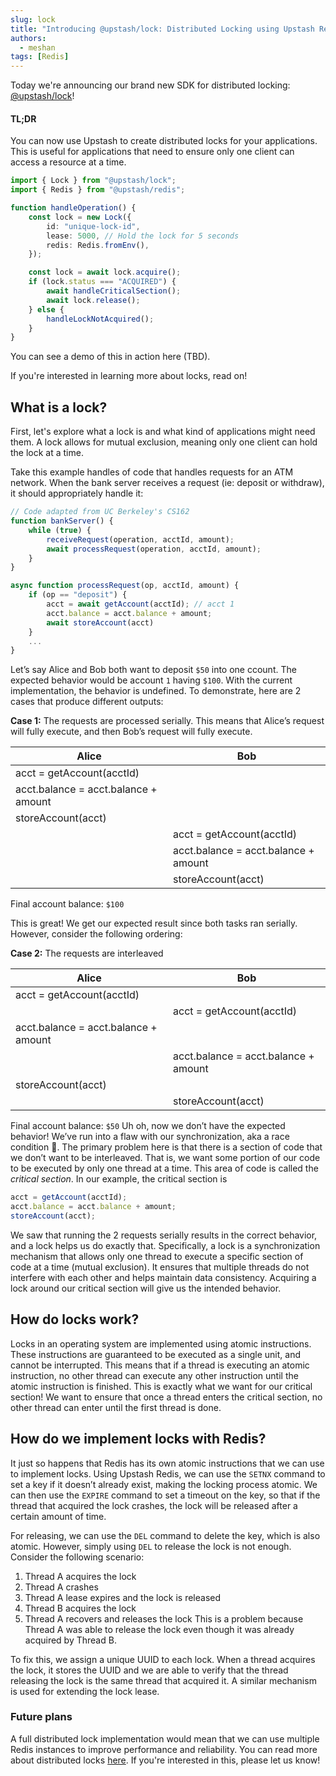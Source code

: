 ```yaml
---
slug: lock
title: "Introducing @upstash/lock: Distributed Locking using Upstash Redis"
authors:
  - meshan
tags: [Redis]
---
```


Today we're announcing our brand new SDK for distributed locking: [@upstash/lock](https://github.com/upstash/lock)!

#### TL;DR

You can now use Upstash to create distributed locks for your applications.
This is useful for applications that need to ensure only one client can access a resource at a time.

```typescript
import { Lock } from "@upstash/lock";
import { Redis } from "@upstash/redis";

function handleOperation() {
	const lock = new Lock({
		id: "unique-lock-id",
		lease: 5000, // Hold the lock for 5 seconds
		redis: Redis.fromEnv(),
	});

	const lock = await lock.acquire();
	if (lock.status === "ACQUIRED") {
		await handleCriticalSection();
		await lock.release();
	} else {
		handleLockNotAcquired();
	}
}
```

You can see a demo of this in action here (TBD).

If you're interested in learning more about locks, read on!

## What is a lock?

First, let's explore what a lock is and what kind of applications might need them.
A lock allows for mutual exclusion, meaning only one client can hold the lock at a time.

Take this example handles of code that handles requests for an ATM network.
When the bank server receives a request (ie: deposit or withdraw), it should appropriately handle it:

```typescript
// Code adapted from UC Berkeley's CS162
function bankServer() {
	while (true) {
		receiveRequest(operation, acctId, amount);
		await processRequest(operation, acctId, amount);
	}
}

async function processRequest(op, acctId, amount) {
	if (op == "deposit") {
		acct = await getAccount(acctId); // acct 1
		acct.balance = acct.balance + amount;
		await storeAccount(acct)
	}
	...
}
```

Let’s say Alice and Bob both want to deposit `$50` into one ccount. The expected behavior would be account `1` having `$100`. With the current implementation, the behavior is undefined.
To demonstrate, here are 2 cases that produce different outputs:

**Case 1:** The requests are processed serially. This means that Alice’s request will fully execute, and then Bob’s request will fully execute.

| Alice                                | Bob                                  |
| ------------------------------------ | ------------------------------------ |
| acct = getAccount(acctId)            |                                      |
| acct.balance = acct.balance + amount |                                      |
| storeAccount(acct)                   |                                      |
|                                      | acct = getAccount(acctId)            |
|                                      | acct.balance = acct.balance + amount |
|                                      | storeAccount(acct)                   |

Final account balance: `$100`

This is great! We get our expected result since both tasks ran serially. However, consider the following ordering:

**Case 2:** The requests are interleaved

| Alice                                | Bob                                  |
| ------------------------------------ | ------------------------------------ |
| acct = getAccount(acctId)            |                                      |
|                                      | acct = getAccount(acctId)            |
| acct.balance = acct.balance + amount |                                      |
|                                      | acct.balance = acct.balance + amount |
| storeAccount(acct)                   |                                      |
|                                      | storeAccount(acct)                   |

Final account balance: `$50`
Uh oh, now we don’t have the expected behavior! We’ve run into a flaw with our synchronization,
aka a race condition 👻. The primary problem here is that there is a section of code that we don’t
want to be interleaved. That is, we want some portion of our code to be executed by only one thread
at a time. This area of code is called the _critical section_. In our example, the critical section is

```typescript
acct = getAccount(acctId);
acct.balance = acct.balance + amount;
storeAccount(acct);
```

We saw that running the 2 requests serially results in the correct behavior,
and a lock helps us do exactly that. Specifically, a lock is a synchronization mechanism that allows only
one thread to execute a specific section of code at a time (mutual exclusion). It ensures that multiple threads
do not interfere with each other and helps maintain data consistency. Acquiring a lock around our
critical section will give us the intended behavior.

## How do locks work?

Locks in an operating system are implemented using atomic instructions. These instructions are
guaranteed to be executed as a single unit, and cannot be interrupted. This means that if a thread
is executing an atomic instruction, no other thread can execute any other instruction until the atomic
instruction is finished. This is exactly what we want for our critical section! We want to ensure that
once a thread enters the critical section, no other thread can enter until the first thread is done.

## How do we implement locks with Redis?

It just so happens that Redis has its own atomic instructions that we can use to implement locks.
Using Upstash Redis, we can use the `SETNX` command to set a key if it doesn’t already exist, making
the locking process atomic. We can then use the `EXPIRE` command to set a timeout on the key, so that
if the thread that acquired the lock crashes, the lock will be released after a certain amount of time.

For releasing, we can use the `DEL` command to delete the key, which is also atomic. However, simply
using `DEL` to release the lock is not enough. Consider the following scenario:

1. Thread A acquires the lock
2. Thread A crashes
3. Thread A lease expires and the lock is released
4. Thread B acquires the lock
5. Thread A recovers and releases the lock
   This is a problem because Thread A was able to release the lock even though it was already acquired by Thread B.

To fix this, we assign a unique UUID to each lock. When a thread acquires the lock, it stores the UUID and we are
able to verify that the thread releasing the lock is the same thread that acquired it. A similar mechanism is used for
extending the lock lease.

### Future plans

A full distributed lock implementation would mean that we can use multiple Redis instances to improve
performance and reliability. You can read more about distributed locks [here](https://redis.io/docs/manual/patterns/distributed-locks).
If you're interested in this, please let us know!

